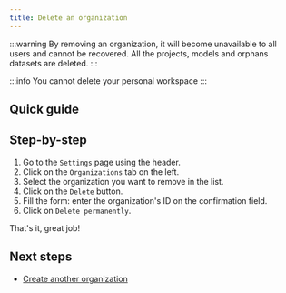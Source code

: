 ```yaml
---
title: Delete an organization
---
```



:::warning
By removing an organization, it will become unavailable to all users and cannot be recovered.
All the projects, models and orphans datasets are deleted.
:::

:::info
You cannot delete your personal workspace
:::

## Quick guide

<VideoPlayer src="/videos/organizations-delete-organization.webm" />

## Step-by-step

1. Go to the `Settings` page using the header.
2. Click on the `Organizations` tab on the left.
3. Select the organization you want to remove in the list.
4. Click on the `Delete` button.
5. Fill the form: enter the organization's ID on the confirmation field.
6. Click on `Delete permanently`.

That's it, great job!

## Next steps

- [Create another organization](./create-organization.mdx)
